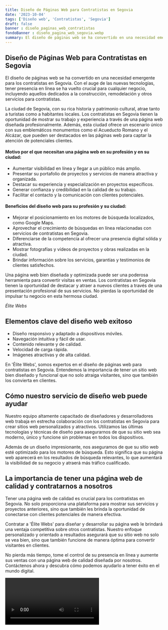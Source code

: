 ```yaml
---
title: Diseño de Páginas Web para Contratistas en Segovia
date: '2023-10-04'
tags: ['Diseño web', 'Contratistas', 'Segovia']
draft: false
banner : diseño_paginas_web_contratistas
fondoBanner : diseño_pagina_web_segovia.webp
summary: El diseño de páginas web se ha convertido en una necesidad emergente para los contratistas en Segovia. Con el auge de las nuevas tecnologías, tener presencia en línea se ha vuelto crucial para cualquier negocio, incluyendo aquellos dedicados a la construcción, remodelación y otros servicios para contratistas.
---
```


## Diseño de Páginas Web para Contratistas en Segovia

El diseño de páginas web se ha convertido en una necesidad emergente para los contratistas en Segovia. Con el auge de las nuevas tecnologías, tener presencia en línea se ha vuelto crucial para cualquier negocio, incluyendo aquellos dedicados a la construcción, remodelación y otros servicios para contratistas.

La ciudad de Segovia, con su rica historia y patrimonio cultural, atrae tanto a turistas como a habitantes locales. Los contratistas en Segovia tienen la oportunidad de mostrar su trabajo y experiencia a través de una página web diseñada profesionalmente. Además, esta ciudad ofrece un escenario único con sus emblemáticos monumentos como el Acueducto Romano y el Alcázar, que pueden ser destacados en las páginas web para captar la atención de potenciales clientes.

#### Motivo por el que necesitan una página web en su profesión y en su ciudad:

- Aumentar visibilidad en línea y llegar a un público más amplio.
- Presentar su portafolio de proyectos y servicios de manera atractiva y organizada.
- Destacar su experiencia y especialización en proyectos específicos.
- Generar confianza y credibilidad en la calidad de su trabajo.
- Facilitar el contacto y la comunicación con clientes potenciales.

#### Beneficios del diseño web para su profesión y su ciudad:

- Mejorar el posicionamiento en los motores de búsqueda localizados, como Google Maps.
- Aprovechar el crecimiento de búsquedas en línea relacionadas con servicios de contratistas en Segovia.
- Diferenciarse de la competencia al ofrecer una presencia digital sólida y atractiva.
- Mostrar fotografías y vídeos de proyectos y obras realizadas en la ciudad.
- Brindar información sobre los servicios, garantías y testimonios de clientes satisfechos.

Una página web bien diseñada y optimizada puede ser una poderosa herramienta para convertir visitas en ventas. Los contratistas en Segovia tienen la oportunidad de destacar y atraer a nuevos clientes a través de una presentación profesional de sus servicios. No pierdas la oportunidad de impulsar tu negocio en esta hermosa ciudad.

*Élite Webs*

<GifSeo />

<Cta />

## Elementos clave del diseño web exitoso

- Diseño responsivo y adaptado a dispositivos móviles.
- Navegación intuitiva y fácil de usar.
- Contenido relevante y de calidad.
- Velocidad de carga rápida.
- Imágenes atractivas y de alta calidad.

En 'Élite Webs', somos expertos en el diseño de páginas web para contratistas en Segovia. Entendemos la importancia de tener un sitio web bien diseñado y funcional que no solo atraiga visitantes, sino que también los convierta en clientes.

## Cómo nuestro servicio de diseño web puede ayudar

Nuestro equipo altamente capacitado de diseñadores y desarrolladores web trabaja en estrecha colaboración con los contratistas en Segovia para crear sitios web personalizados y atractivos. Utilizamos las últimas tecnologías y técnicas de diseño para asegurarnos de que su sitio web sea moderno, único y funcione sin problemas en todos los dispositivos.

Además de un diseño impresionante, nos aseguramos de que su sitio web esté optimizado para los motores de búsqueda. Esto significa que su página web aparecerá en los resultados de búsqueda relevantes, lo que aumentará la visibilidad de su negocio y atraerá más tráfico cualificado.

## La importancia de tener una página web de calidad y contratarnos a nosotros

Tener una página web de calidad es crucial para los contratistas en Segovia. No solo proporciona una plataforma para mostrar sus servicios y proyectos anteriores, sino que también les brinda la oportunidad de conectarse con clientes potenciales de manera efectiva.

Contratar a 'Élite Webs' para diseñar y desarrollar su página web le brindará una ventaja competitiva sobre otros contratistas. Nuestro enfoque personalizado y orientado a resultados asegurará que su sitio web no solo se vea bien, sino que también funcione de manera óptima para convertir visitantes en clientes.

No pierda más tiempo, tome el control de su presencia en línea y aumente sus ventas con una página web de calidad diseñada por nosotros. Contáctenos ahora y descubra cómo podemos ayudarlo a tener éxito en el mundo digital.

<Video />

<CtaBot job='Contratistas' city='Segovia'/>

<Gmaps query='Segovia+españa+maps' />